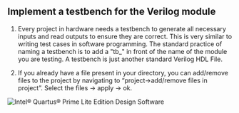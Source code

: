 ## Implement a testbench for the Verilog module

1. Every project in hardware needs a testbench to generate all necessary inputs and read outputs to ensure they are correct. This is very similar to writing test cases in software programming. The standard practice of naming a testbench is to add a "tb_" in front of the name of the module you are testing. A testbench is just another standard Verilog HDL File. 


2. If you already have a file present in your directory, you can add/remove files to the project by navigating to “project->add/remove files in project”. Select the files -> apply -> ok.

![Intel® Quartus® Prime Lite Edition Design Software](/get-started/testbench.png)
